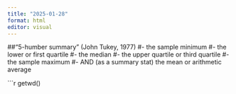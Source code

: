 ```yaml
---
title: "2025-01-28"
format: html
editor: visual
---
```


\##"5-humber summary" (John Tukey, 1977) #- the sample minimum #- the lower or first quartile #- the median #- the upper quartile or third quartile #- the sample maximum #- AND (as a summary stat) the mean or arithmetic average

```r
getwd()
